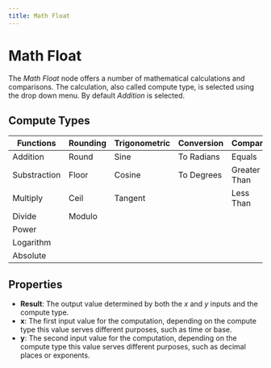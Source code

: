 ```yaml
---
title: Math Float
---
```


# Math Float

The _Math Float_ node offers a number of mathematical calculations and comparisons. The calculation, also called compute type, is selected using the drop down menu. By default _Addition_ is selected.

## Compute Types

| Functions    | Rounding | Trigonometric | Conversion | Compare      |
| ------------ | -------- | ------------- | ---------- | ------------ |
| Addition     | Round    | Sine          | To Radians | Equals       |
| Substraction | Floor    | Cosine        | To Degrees | Greater Than |
| Multiply     | Ceil     | Tangent       |            | Less Than    |
| Divide       | Modulo   |               |            |              |
| Power        |          |               |            |              |
| Logarithm    |          |               |            |              |
| Absolute     |          |               |            |              |

## Properties

- **Result**: The output value determined by both the _x_ and _y_ inputs and the compute type.
- **x**: The first input value for the computation, depending on the compute type this value serves different purposes, such as time or base.
- **y**: The second input value for the computation, depending on the compute type this value serves different purposes, such as decimal places or exponents.

<DocsNodeEditor type="MathFloat" />
